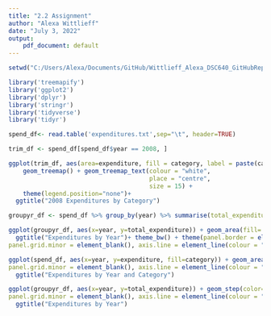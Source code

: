 ```yaml
---
title: "2.2 Assignment"
author: "Alexa Wittlieff"
date: "July 3, 2022"
output: 
    pdf_document: default
---
```


```r
setwd("C:/Users/Alexa/Documents/GitHub/Wittlieff_Alexa_DSC640_GitHubRepository/2.2 Exercises")
```

```r
library('treemapify')
library('ggplot2')
library('dplyr')
library('stringr')
library('tidyverse')
library('tidyr')
```

```r
spend_df<- read.table('expenditures.txt',sep="\t", header=TRUE)
```

```r
trim_df <- spend_df[spend_df$year == 2008, ]
```

```r
ggplot(trim_df, aes(area=expenditure, fill = category, label = paste(category, expenditure, sep = "\n"))) +
    geom_treemap() + geom_treemap_text(colour = "white", 
                                       place = "centre", 
                                       size = 15) + 
    theme(legend.position="none")+
  ggtitle("2008 Expenditures by Category")
```

```r
groupyr_df <- spend_df %>% group_by(year) %>% summarise(total_expenditure = sum(expenditure))
```

```r
ggplot(groupyr_df, aes(x=year, y=total_expenditure)) + geom_area(fill='green') +
  ggtitle("Expenditures by Year")+ theme_bw() + theme(panel.border = element_blank(), panel.grid.major = element_blank(),
panel.grid.minor = element_blank(), axis.line = element_line(colour = "grey")) + xlab("Year") + ylab("Expenditure")
```

```r
ggplot(spend_df, aes(x=year, y=expenditure, fill=category)) + geom_area() + xlab("Year") + ylab("Expenditure") + theme_bw() + theme(panel.border = element_blank(), panel.grid.major = element_blank(),
panel.grid.minor = element_blank(), axis.line = element_line(colour = "grey")) +
  ggtitle("Expenditures by Year and Category")
```


```r
ggplot(groupyr_df, aes(x=year, y=total_expenditure)) + geom_step(color="green") + xlab("Year") + ylab("Expenditure") + theme_bw() + theme(panel.border = element_blank(), panel.grid.major = element_blank(),
panel.grid.minor = element_blank(), axis.line = element_line(colour = "grey")) +
  ggtitle("Expenditures by Year")
```